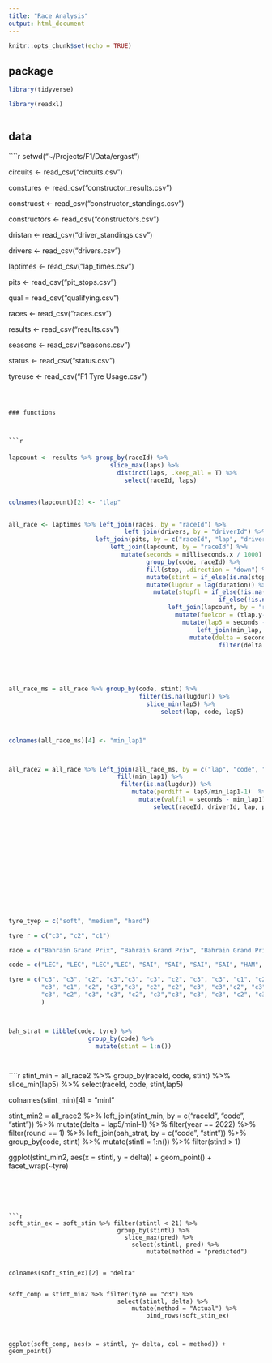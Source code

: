 ```yaml
---
title: "Race Analysis"
output: html_document
---
```


```r
knitr::opts_chunk$set(echo = TRUE)
```

## package

```r



library(tidyverse)

library(readxl)



```

## data

````r









setwd("~/Projects/F1/Data/ergast")



circuits <- read_csv("circuits.csv")

constures <- read_csv("constructor_results.csv")

construcst <- read_csv("constructor_standings.csv")

constructors <- read_csv("constructors.csv")

dristan <- read_csv("driver_standings.csv")


drivers <- read_csv("drivers.csv")


laptimes <- read_csv("lap_times.csv")


pits <- read_csv("pit_stops.csv")

qual = read_csv("qualifying.csv")

races <- read_csv("races.csv")

results <- read_csv("results.csv")

seasons <- read_csv("seasons.csv")

status <- read_csv("status.csv")



tyreuse <- read_csv("F1 Tyre Usage.csv")



```



### functions



```r














```







####







```r



  
lapcount <- results %>% group_by(raceId) %>%
                            slice_max(laps) %>%
                              distinct(laps, .keep_all = T) %>%
                                select(raceId, laps)


colnames(lapcount)[2] <- "tlap"

  
all_race <- laptimes %>% left_join(races, by = "raceId") %>%
                                left_join(drivers, by = "driverId") %>%
                        left_join(pits, by = c("raceId", "lap", "driverId")) %>%
                            left_join(lapcount, by = "raceId") %>%
                               mutate(seconds = milliseconds.x / 1000) %>%
                                      group_by(code, raceId) %>%
                                      fill(stop, .direction = "down") %>%
                                      mutate(stint = if_else(is.na(stop),1, 1 + stop)) %>%
                                      mutate(lugdur = lag(duration)) %>%
                                        mutate(stopfl = if_else(!is.na(duration),1 ,
                                                          if_else(!is.na(lugdur), 1, 2))) %>%
                                            left_join(lapcount, by = "raceId") %>%
                                              mutate(fuelcor = (tlap.y-(lap-1))* 0.06)  %>%
                                                mutate(lap5 = seconds - fuelcor) %>%
                                                    left_join(min_lap, by = "raceId")  %>%
                                                  mutate(delta = seconds/minlap-1) %>%
                                                          filter(delta < 0.1)

                                                
 


all_race_ms = all_race %>% group_by(code, stint) %>% 
                                    filter(is.na(lugdur)) %>% 
                                      slice_min(lap5) %>%
                                          select(lap, code, lap5)



colnames(all_race_ms)[4] <- "min_lap1"



all_race2 = all_race %>% left_join(all_race_ms, by = c("lap", "code", "stint")) %>%
                              fill(min_lap1) %>%
                               filter(is.na(lugdur)) %>% 
                                  mutate(perdiff = lap5/min_lap1-1)  %>%
                                    mutate(valfil = seconds - min_lap1) %>%
                                        select(raceId, driverId, lap, position, seconds, year, name, round, code, stint, lap5)
















```
```r


tyre_tyep = c("soft", "medium", "hard")

tyre_r = c("c3", "c2", "c1")

race = c("Bahrain Grand Prix", "Bahrain Grand Prix", "Bahrain Grand Prix")


```



```r



code = c("LEC", "LEC", "LEC","LEC", "SAI", "SAI", "SAI", "SAI", "HAM", "HAM", "HAM", "HAM", "RUS", "RUS", "RUS", "RUS", "MAG", "MAG", "MAG", "MAG", "BOT","BOT", "BOT", "BOT", "OCO", "OCO", "OCO", "OCO", "TSU", "TSU", "TSU","TSU", "ALO", "ALO", "ALO", "ALO", "ZHO", "ZHO", "ZHO", "ZHO", "MSC", "MSC", "MSC", "STR", "STR", "STR", "STR", "ALB", "ALB", "ALB", "ALB", "RIC", "RIC", "RIC", "RIC", "NOR", "NOR","NOR", "NOR", "LAT", "LAT", "LAT", "LAT", "HUL", "HUL", "HUL", "HUL", "PER", "PER", "PER", "PER", "VER", "VER", "VER", "VER", "GAS", "GAS", "GAS")

tyre = c("c3", "c3", "c2", "c3","c3", "c3", "c2", "c3", "c3", "c1", "c2", "c3", "c3", "c1", "c2", "c3","c3", "c3", "c2", "c3","c3", "c2", "c2", "c3","c3", "c2", "c1", "c3","c3", "c2", "c3", "c3",
         "c3", "c1", "c2", "c3","c3", "c2", "c2", "c3", "c3","c2", "c3", "c3","c3", "c2", "c3" , "c3", "c2", "c2", "c3", "c2", "c3", "c1", "c3", "c2", "c1", "c3", "c3", "c3", "c3", "c2", "c3", "c3",
         "c3", "c2", "c3", "c3", "c2", "c3","c3", "c3", "c3", "c2", "c3", "c3", "c2", "c1"
         )



bah_strat = tibble(code, tyre) %>%
                      group_by(code) %>%
                        mutate(stint = 1:n())




```





````r




stint_min = all_race2 %>% group_by(raceId, code, stint) %>%
                              slice_min(lap5) %>%
                                select(raceId, code, stint,lap5)


colnames(stint_min)[4] = "minl"



stint_min2 = all_race2 %>% left_join(stint_min, by = c("raceId", "code", "stint")) %>%
                                      mutate(delta = lap5/minl-1) %>% 
                                        filter(year == 2022) %>%
                                          filter(round == 1) %>%
                                              left_join(bah_strat, by = c("code", "stint")) %>%
                                                  group_by(code, stint) %>%
                                                      mutate(stintl = 1:n()) %>% 
                                                                  filter(stintl > 1)


ggplot(stint_min2, aes(x = stintl, y = delta)) + geom_point() + facet_wrap(~tyre)


```





```r


soft_stin_ex = soft_stin %>% filter(stintl < 21) %>% 
                              group_by(stintl) %>% 
                                slice_max(pred) %>% 
                                  select(stintl, pred) %>% 
                                      mutate(method = "predicted")


colnames(soft_stin_ex)[2] = "delta" 


soft_comp = stint_min2 %>% filter(tyre == "c3") %>% 
                              select(stintl, delta) %>%
                                  mutate(method = "Actual") %>% 
                                      bind_rows(soft_stin_ex)



ggplot(soft_comp, aes(x = stintl, y= delta, col = method)) + geom_point()














```
